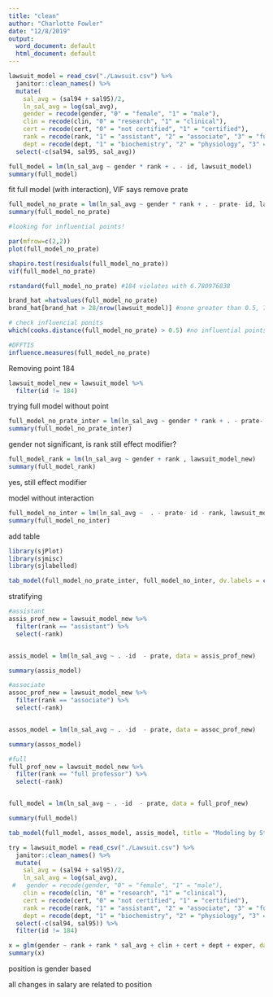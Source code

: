 ```yaml
---
title: "clean"
author: "Charlotte Fowler"
date: "12/8/2019"
output:
  word_document: default
  html_document: default
---
```


```r
lawsuit_model = read_csv("./Lawsuit.csv") %>% 
  janitor::clean_names() %>% 
  mutate(
    sal_avg = (sal94 + sal95)/2, 
    ln_sal_avg = log(sal_avg), 
    gender = recode(gender, "0" = "female", "1" = "male"),
    clin = recode(clin, "0" = "research", "1" = "clinical"), 
    cert = recode(cert, "0" = "not certified", "1" = "certified"), 
    rank = recode(rank, "1" = "assistant", "2" = "associate", "3" = "full professor"),
    dept = recode(dept, "1" = "biochemistry", "2" = "physiology", "3" = "genetics", "4" = "pediatrics", "5" = "medicine", "6" = "surgery") ) %>% 
  select(-c(sal94, sal95, sal_avg))
```

```r
full_model = lm(ln_sal_avg ~ gender * rank + . - id, lawsuit_model)
summary(full_model)
```
fit full model (with interaction), VIF  says remove prate


```r
full_model_no_prate = lm(ln_sal_avg ~ gender * rank + . - prate- id, lawsuit_model)
summary(full_model_no_prate)
```




```r
#looking for influential points! 

par(mfrow=c(2,2))
plot(full_model_no_prate)

shapiro.test(residuals(full_model_no_prate))
vif(full_model_no_prate)

rstandard(full_model_no_prate) #184 violates with 6.780976838

brand_hat =hatvalues(full_model_no_prate)
brand_hat[brand_hat > 28/nrow(lawsuit_model)] #none greater than 0.5, 7 over 2p/n threshold

# check influencial ponits
which(cooks.distance(full_model_no_prate) > 0.5) #no influential points

#DFFTIS
influence.measures(full_model_no_prate)

```


Removing point 184 
```r
lawsuit_model_new = lawsuit_model %>% 
  filter(id != 184)
```

trying full model without point
```r
full_model_no_prate_inter = lm(ln_sal_avg ~ gender * rank + . - prate- id, lawsuit_model_new)
summary(full_model_no_prate_inter)
```

gender not significant, is rank still effect modifier? 

```r
full_model_rank = lm(ln_sal_avg ~ gender + rank , lawsuit_model_new)
summary(full_model_rank)
```
yes, still effect modifier 

model without interaction 
```r
full_model_no_inter = lm(ln_sal_avg ~  . - prate- id - rank, lawsuit_model_new)
summary(full_model_no_inter)
```

add table 
```r
library(sjPlot)
library(sjmisc)
library(sjlabelled)

tab_model(full_model_no_prate_inter, full_model_no_inter, dv.labels = c("Ln avg_salary with interaction no prate ", "Ln avg_salary without interaction and no rank"))
```


stratifying 
```r
#assistant
assis_prof_new = lawsuit_model_new %>% 
  filter(rank == "assistant") %>% 
  select(-rank)


assis_model = lm(ln_sal_avg ~ . -id  - prate, data = assis_prof_new)

summary(assis_model)

#associate
assoc_prof_new = lawsuit_model_new %>% 
  filter(rank == "associate") %>% 
  select(-rank)


assos_model = lm(ln_sal_avg ~ . -id  - prate, data = assoc_prof_new)

summary(assos_model)

#full
full_prof_new = lawsuit_model_new %>% 
  filter(rank == "full professor") %>% 
  select(-rank)


full_model = lm(ln_sal_avg ~ . -id  - prate, data = full_prof_new)

summary(full_model)

tab_model(full_model, assos_model, assis_model, title = "Modeling by Stratify", dv.labels = c("Ln avg_salary for Full Professor", "Ln avg_salary for Associate Professor", "Ln avg_salary for Assistant Professor" ))
```


```r
try = lawsuit_model = read_csv("./Lawsuit.csv") %>% 
  janitor::clean_names() %>% 
  mutate(
    sal_avg = (sal94 + sal95)/2, 
    ln_sal_avg = log(sal_avg), 
 #   gender = recode(gender, "0" = "female", "1" = "male"),
    clin = recode(clin, "0" = "research", "1" = "clinical"), 
    cert = recode(cert, "0" = "not certified", "1" = "certified"), 
    rank = recode(rank, "1" = "assistant", "2" = "associate", "3" = "full professor"),
    dept = recode(dept, "1" = "biochemistry", "2" = "physiology", "3" = "genetics", "4" = "pediatrics", "5" = "medicine", "6" = "surgery") ) %>% 
  select(-c(sal94, sal95)) %>% 
  filter(id != 184)

x = glm(gender ~ rank + rank * sal_avg + clin + cert + dept + exper, data = try)
summary(x)
```
position is gender based

all changes in salary are related to position 


